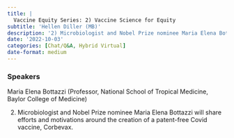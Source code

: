 ```yaml
---
title: |
  Vaccine Equity Series: 2) Vaccine Science for Equity
subtitle: 'Hellen Diller (MB)'
description: '2) Microbiologist and Nobel Prize nominee Maria Elena Bottazzi will share efforts and motivations around the creation of a patent-free Covid vaccine, Corbevax.'
date: '2022-10-03'
categories: [Chat/Q&A, Hybrid Virtual]
date-format: medium 
---
```


### Speakers  
Maria Elena Bottazzi (Professor, National School of Tropical Medicine, Baylor College of Medicine)

2) Microbiologist and Nobel Prize nominee Maria Elena Bottazzi will share efforts and motivations around the creation of a patent-free Covid vaccine, Corbevax.

